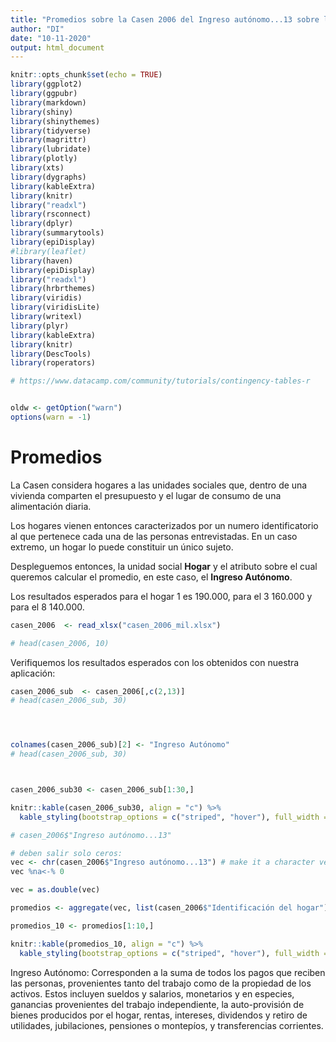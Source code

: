 ```yaml
---
title: "Promedios sobre la Casen 2006 del Ingreso autónomo...13 sobre los grupos formados por los hogares."
author: "DI"
date: "10-11-2020"
output: html_document
---
```


```r
knitr::opts_chunk$set(echo = TRUE)
library(ggplot2)
library(ggpubr)
library(markdown)
library(shiny)
library(shinythemes)
library(tidyverse)
library(magrittr)
library(lubridate)
library(plotly)
library(xts)
library(dygraphs)
library(kableExtra)
library(knitr)
library("readxl")
library(rsconnect)
library(dplyr)
library(summarytools)
library(epiDisplay)
#library(leaflet)
library(haven)
library(epiDisplay)
library("readxl")
library(hrbrthemes)
library(viridis)
library(viridisLite)
library(writexl)
library(plyr)
library(kableExtra)
library(knitr)
library(DescTools)
library(roperators)

# https://www.datacamp.com/community/tutorials/contingency-tables-r


oldw <- getOption("warn")
options(warn = -1)
```


# Promedios

La Casen considera hogares a las unidades sociales que, dentro de una vivienda comparten el presupuesto y el lugar de consumo de una alimentación diaria.

Los hogares vienen entonces caracterizados por un numero identificatorio
al que pertenece cada una de las personas entrevistadas. En un caso extremo, un hogar lo puede constituir un único sujeto.

Despleguemos entonces, la unidad social **Hogar** y el atributo sobre el cual queremos calcular el promedio, en este caso, el **Ingreso Autónomo**.

Los resultados esperados para el hogar 1 es 190.000, para el 3 160.000 y para el 8 140.000.

```r
casen_2006  <- read_xlsx("casen_2006_mil.xlsx")

# head(casen_2006, 10)

```

Verifiquemos los resultados esperados con los obtenidos con nuestra aplicación:

```r

casen_2006_sub  <- casen_2006[,c(2,13)]
# head(casen_2006_sub, 30)




colnames(casen_2006_sub)[2] <- "Ingreso Autónomo"
# head(casen_2006_sub, 30)




```


```r
casen_2006_sub30 <- casen_2006_sub[1:30,]
```



```r

knitr::kable(casen_2006_sub30, align = "c") %>%
  kable_styling(bootstrap_options = c("striped", "hover"), full_width = F)


```





```r
# casen_2006$"Ingreso autónomo...13"
```




```r

# deben salir solo ceros:
vec <- chr(casen_2006$"Ingreso autónomo...13") # make it a character vector first
vec %na<-% 0

```



```r
vec = as.double(vec)  

```




```r



promedios <- aggregate(vec, list(casen_2006$"Identificación del hogar"), mean)

promedios_10 <- promedios[1:10,]

knitr::kable(promedios_10, align = "c") %>%
  kable_styling(bootstrap_options = c("striped", "hover"), full_width = F)

```

Ingreso Autónomo: Corresponden a la suma de todos los pagos que reciben las personas, provenientes tanto del trabajo como de la propiedad de los activos. Estos incluyen sueldos y salarios, monetarios y en especies, ganancias provenientes del trabajo independiente, la auto-provisión de bienes producidos por el hogar, rentas, intereses, dividendos y retiro de utilidades, jubilaciones, pensiones o montepíos, y transferencias corrientes.  

